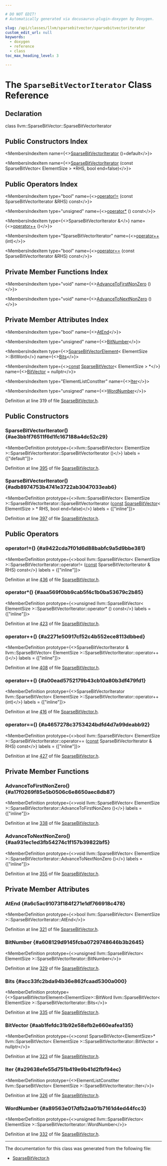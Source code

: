 ```yaml
---

# DO NOT EDIT!
# Automatically generated via docusaurus-plugin-doxygen by Doxygen.

slug: /api/classes/llvm/sparsebitvector/sparsebitvectoriterator
custom_edit_url: null
keywords:
  - doxygen
  - reference
  - class
toc_max_heading_level: 3

---
```





# The `SparseBitVectorIterator` Class Reference

<DoxygenPage pluginConfig={pluginConfig}>



## Declaration

<CodeBlock>class llvm::SparseBitVector::SparseBitVectorIterator</CodeBlock>

## Public Constructors Index

<MembersIndex>

<MembersIndexItem
  name={<><a href="#ae3bb1f76511f6d1fc167188a4dc52c29">SparseBitVectorIterator</a> ()=default</>}>
</MembersIndexItem>

<MembersIndexItem
  name={<><a href="#adb8974753b4741e3722ab3047033eab6">SparseBitVectorIterator</a> (const SparseBitVector&lt; ElementSize &gt; &#42;RHS, bool end=false)</>}>
</MembersIndexItem>

</MembersIndex>

## Public Operators Index

<MembersIndex>

<MembersIndexItem
  type="bool"
  name={<><a href="#a9422cda7f01d6d88babfc9a5d9bbe381">operator!=</a> (const SparseBitVectorIterator &amp;RHS) const</>}>
</MembersIndexItem>

<MembersIndexItem
  type="unsigned"
  name={<><a href="#aaa569f0bb9cab5f4c1b0ba53679c2b85">operator&#42;</a> () const</>}>
</MembersIndexItem>

<MembersIndexItem
  type={<>SparseBitVectorIterator &amp;</>}
  name={<><a href="#a2271e50917cf52c4b552ece8113dbbed">operator++</a> ()</>}>
</MembersIndexItem>

<MembersIndexItem
  type="SparseBitVectorIterator"
  name={<><a href="#a00ead5752179b43cb10a80b3df479fd1">operator++</a> (int)</>}>
</MembersIndexItem>

<MembersIndexItem
  type="bool"
  name={<><a href="#a4657278c3753424bdfd4d7a99deabb92">operator==</a> (const SparseBitVectorIterator &amp;RHS) const</>}>
</MembersIndexItem>

</MembersIndex>

## Private Member Functions Index

<MembersIndex>

<MembersIndexItem
  type="void"
  name={<><a href="#a17f0269f85e5b0506c6e8650aec8db87">AdvanceToFirstNonZero</a> ()</>}>
</MembersIndexItem>

<MembersIndexItem
  type="void"
  name={<><a href="#aa931ec1ed3fb54274c1f157b39822bf5">AdvanceToNextNonZero</a> ()</>}>
</MembersIndexItem>

</MembersIndex>

## Private Member Attributes Index

<MembersIndex>

<MembersIndexItem
  type="bool"
  name={<><a href="#a6c5ac91073f184f271e1df766918c478">AtEnd</a></>}>
</MembersIndexItem>

<MembersIndexItem
  type="unsigned"
  name={<><a href="#a608129d9145fcba0729748646b3b2645">BitNumber</a></>}>
</MembersIndexItem>

<MembersIndexItem
  type={<><a href="/docs/api/structs/llvm/sparsebitvectorelement">SparseBitVectorElement</a>&lt; ElementSize &gt;::BitWord</>}
  name={<><a href="#acc33fc2bda94b36e862fcaad5300a000">Bits</a></>}>
</MembersIndexItem>

<MembersIndexItem
  type={<><a href="/docs/api/files/lib/lib/target/lib/target/aarch64/aarch64promoteconstant-cpp/#a90f8350fecae261c25be85d38b451bff">const</a> <a href="/docs/api/classes/llvm/sparsebitvector">SparseBitVector</a>&lt; ElementSize &gt; &#42;</>}
  name={<><a href="#aab1fefdc31b92e58efb2e660eafea135">BitVector</a> = nullptr</>}>
</MembersIndexItem>

<MembersIndexItem
  type="ElementListConstIter"
  name={<><a href="#a29638efe55d751b419e9b41d2fbf94ec">Iter</a></>}>
</MembersIndexItem>

<MembersIndexItem
  type="unsigned"
  name={<><a href="#a89563e017dfb2aa01b7161d4ed44fcc3">WordNumber</a></>}>
</MembersIndexItem>

</MembersIndex>


Definition at line 319 of file <a href="/docs/api/files/include/include/llvm/include/llvm/adt/sparsebitvector-h">SparseBitVector.h</a>.

<SectionDefinition>

## Public Constructors

### SparseBitVectorIterator() {#ae3bb1f76511f6d1fc167188a4dc52c29}

<MemberDefinition
  prototype={<>llvm::SparseBitVector&lt; ElementSize &gt;::SparseBitVectorIterator::SparseBitVectorIterator ()</>}
  labels = {["default"]}>

Definition at line <a href="/docs/api/files/include/include/llvm/include/llvm/adt/sparsebitvector-h/#l00395">395</a> of file <a href="/docs/api/files/include/include/llvm/include/llvm/adt/sparsebitvector-h">SparseBitVector.h</a>.
</MemberDefinition>

### SparseBitVectorIterator() {#adb8974753b4741e3722ab3047033eab6}

<MemberDefinition
  prototype={<>llvm::SparseBitVector&lt; ElementSize &gt;::SparseBitVectorIterator::SparseBitVectorIterator (<a href="/docs/api/files/lib/lib/target/lib/target/aarch64/aarch64promoteconstant-cpp/#a90f8350fecae261c25be85d38b451bff">const</a> <a href="/docs/api/classes/llvm/sparsebitvector">SparseBitVector</a>&lt; ElementSize &gt; &#42; RHS, bool end=false)</>}
  labels = {["inline"]}>

Definition at line <a href="/docs/api/files/include/include/llvm/include/llvm/adt/sparsebitvector-h/#l00397">397</a> of file <a href="/docs/api/files/include/include/llvm/include/llvm/adt/sparsebitvector-h">SparseBitVector.h</a>.
</MemberDefinition>

</SectionDefinition>

<SectionDefinition>

## Public Operators

### operator!=() {#a9422cda7f01d6d88babfc9a5d9bbe381}

<MemberDefinition
  prototype={<>bool llvm::SparseBitVector&lt; ElementSize &gt;::SparseBitVectorIterator::operator!= (<a href="/docs/api/files/lib/lib/target/lib/target/aarch64/aarch64promoteconstant-cpp/#a90f8350fecae261c25be85d38b451bff">const</a> SparseBitVectorIterator &amp; RHS) const</>}
  labels = {["inline"]}>

Definition at line <a href="/docs/api/files/include/include/llvm/include/llvm/adt/sparsebitvector-h/#l00436">436</a> of file <a href="/docs/api/files/include/include/llvm/include/llvm/adt/sparsebitvector-h">SparseBitVector.h</a>.
</MemberDefinition>

### operator&#42;() {#aaa569f0bb9cab5f4c1b0ba53679c2b85}

<MemberDefinition
  prototype={<>unsigned llvm::SparseBitVector&lt; ElementSize &gt;::SparseBitVectorIterator::operator&#42; () const</>}
  labels = {["inline"]}>

Definition at line <a href="/docs/api/files/include/include/llvm/include/llvm/adt/sparsebitvector-h/#l00423">423</a> of file <a href="/docs/api/files/include/include/llvm/include/llvm/adt/sparsebitvector-h">SparseBitVector.h</a>.
</MemberDefinition>

### operator++() {#a2271e50917cf52c4b552ece8113dbbed}

<MemberDefinition
  prototype={<>SparseBitVectorIterator &amp; llvm::SparseBitVector&lt; ElementSize &gt;::SparseBitVectorIterator::operator++ ()</>}
  labels = {["inline"]}>

Definition at line <a href="/docs/api/files/include/include/llvm/include/llvm/adt/sparsebitvector-h/#l00408">408</a> of file <a href="/docs/api/files/include/include/llvm/include/llvm/adt/sparsebitvector-h">SparseBitVector.h</a>.
</MemberDefinition>

### operator++() {#a00ead5752179b43cb10a80b3df479fd1}

<MemberDefinition
  prototype={<>SparseBitVectorIterator llvm::SparseBitVector&lt; ElementSize &gt;::SparseBitVectorIterator::operator++ (int)</>}
  labels = {["inline"]}>

Definition at line <a href="/docs/api/files/include/include/llvm/include/llvm/adt/sparsebitvector-h/#l00416">416</a> of file <a href="/docs/api/files/include/include/llvm/include/llvm/adt/sparsebitvector-h">SparseBitVector.h</a>.
</MemberDefinition>

### operator==() {#a4657278c3753424bdfd4d7a99deabb92}

<MemberDefinition
  prototype={<>bool llvm::SparseBitVector&lt; ElementSize &gt;::SparseBitVectorIterator::operator== (<a href="/docs/api/files/lib/lib/target/lib/target/aarch64/aarch64promoteconstant-cpp/#a90f8350fecae261c25be85d38b451bff">const</a> SparseBitVectorIterator &amp; RHS) const</>}
  labels = {["inline"]}>

Definition at line <a href="/docs/api/files/include/include/llvm/include/llvm/adt/sparsebitvector-h/#l00427">427</a> of file <a href="/docs/api/files/include/include/llvm/include/llvm/adt/sparsebitvector-h">SparseBitVector.h</a>.
</MemberDefinition>

</SectionDefinition>

<SectionDefinition>

## Private Member Functions

### AdvanceToFirstNonZero() {#a17f0269f85e5b0506c6e8650aec8db87}

<MemberDefinition
  prototype={<>void llvm::SparseBitVector&lt; ElementSize &gt;::SparseBitVectorIterator::AdvanceToFirstNonZero ()</>}
  labels = {["inline"]}>

Definition at line <a href="/docs/api/files/include/include/llvm/include/llvm/adt/sparsebitvector-h/#l00338">338</a> of file <a href="/docs/api/files/include/include/llvm/include/llvm/adt/sparsebitvector-h">SparseBitVector.h</a>.
</MemberDefinition>

### AdvanceToNextNonZero() {#aa931ec1ed3fb54274c1f157b39822bf5}

<MemberDefinition
  prototype={<>void llvm::SparseBitVector&lt; ElementSize &gt;::SparseBitVectorIterator::AdvanceToNextNonZero ()</>}
  labels = {["inline"]}>

Definition at line <a href="/docs/api/files/include/include/llvm/include/llvm/adt/sparsebitvector-h/#l00355">355</a> of file <a href="/docs/api/files/include/include/llvm/include/llvm/adt/sparsebitvector-h">SparseBitVector.h</a>.
</MemberDefinition>

</SectionDefinition>

<SectionDefinition>

## Private Member Attributes

### AtEnd {#a6c5ac91073f184f271e1df766918c478}

<MemberDefinition
  prototype={<>bool llvm::SparseBitVector&lt; ElementSize &gt;::SparseBitVectorIterator::AtEnd</>}>

Definition at line <a href="/docs/api/files/include/include/llvm/include/llvm/adt/sparsebitvector-h/#l00321">321</a> of file <a href="/docs/api/files/include/include/llvm/include/llvm/adt/sparsebitvector-h">SparseBitVector.h</a>.
</MemberDefinition>

### BitNumber {#a608129d9145fcba0729748646b3b2645}

<MemberDefinition
  prototype={<>unsigned llvm::SparseBitVector&lt; ElementSize &gt;::SparseBitVectorIterator::BitNumber</>}>

Definition at line <a href="/docs/api/files/include/include/llvm/include/llvm/adt/sparsebitvector-h/#l00329">329</a> of file <a href="/docs/api/files/include/include/llvm/include/llvm/adt/sparsebitvector-h">SparseBitVector.h</a>.
</MemberDefinition>

### Bits {#acc33fc2bda94b36e862fcaad5300a000}

<MemberDefinition
  prototype={<>SparseBitVectorElement&lt;ElementSize&gt;::BitWord llvm::SparseBitVector&lt; ElementSize &gt;::SparseBitVectorIterator::Bits</>}>

Definition at line <a href="/docs/api/files/include/include/llvm/include/llvm/adt/sparsebitvector-h/#l00335">335</a> of file <a href="/docs/api/files/include/include/llvm/include/llvm/adt/sparsebitvector-h">SparseBitVector.h</a>.
</MemberDefinition>

### BitVector {#aab1fefdc31b92e58efb2e660eafea135}

<MemberDefinition
  prototype={<>const SparseBitVector&lt;ElementSize&gt;&#42; llvm::SparseBitVector&lt; ElementSize &gt;::SparseBitVectorIterator::BitVector = nullptr</>}>

Definition at line <a href="/docs/api/files/include/include/llvm/include/llvm/adt/sparsebitvector-h/#l00323">323</a> of file <a href="/docs/api/files/include/include/llvm/include/llvm/adt/sparsebitvector-h">SparseBitVector.h</a>.
</MemberDefinition>

### Iter {#a29638efe55d751b419e9b41d2fbf94ec}

<MemberDefinition
  prototype={<>ElementListConstIter llvm::SparseBitVector&lt; ElementSize &gt;::SparseBitVectorIterator::Iter</>}>

Definition at line <a href="/docs/api/files/include/include/llvm/include/llvm/adt/sparsebitvector-h/#l00326">326</a> of file <a href="/docs/api/files/include/include/llvm/include/llvm/adt/sparsebitvector-h">SparseBitVector.h</a>.
</MemberDefinition>

### WordNumber {#a89563e017dfb2aa01b7161d4ed44fcc3}

<MemberDefinition
  prototype={<>unsigned llvm::SparseBitVector&lt; ElementSize &gt;::SparseBitVectorIterator::WordNumber</>}>

Definition at line <a href="/docs/api/files/include/include/llvm/include/llvm/adt/sparsebitvector-h/#l00332">332</a> of file <a href="/docs/api/files/include/include/llvm/include/llvm/adt/sparsebitvector-h">SparseBitVector.h</a>.
</MemberDefinition>

</SectionDefinition>

<hr/>

The documentation for this class was generated from the following file:

<ul>
<li><a href="/docs/api/files/include/include/llvm/include/llvm/adt/sparsebitvector-h">SparseBitVector.h</a></li>
</ul>

</DoxygenPage>
